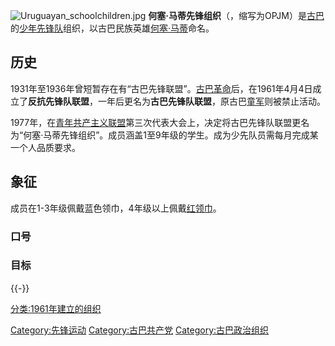 {{Unreferenced|time=2022-06-13T02:28:20+00:00}}
{{Infobox Political Youth Organization
|name_Chinese = 何塞‧马蒂先锋组织
|name_native = Organización de Pioneros José Martí
|colorcode = #D7141A
|logo = [[File:Emblema_Pioneros_Cuba.svg|160px]]
|leader = 
|secretary = 
|founded = 1961年4月4日<br>1977年（更名）
|headquarters = [[哈瓦那|哈瓦那]]
|ideology =[[共产主义|共产主义]]<br>[[马克思列宁主义|马克思列宁主义]]<br>[[何塞·马蒂|马蒂思想]]
|mother_party = {{PCC}}
|international = 
|newspaper=
|website =
}}
[[File:Uruguayan_schoolchildren.jpg|right]]
'''何塞‧马蒂先锋组织'''（{{lang-es|Organización de Pioneros José Martí}}，缩写为OPJM）是[[古巴|古巴]]的[[先锋运动|少年先锋队]]组织，以古巴民族英雄[[何塞·马蒂|何塞·马蒂]]命名。

==历史==
1931年至1936年曾短暂存在有“古巴先锋联盟”。[[古巴革命|古巴革命]]后，在1961年4月4日成立了'''反抗先锋队联盟'''，一年后更名为'''古巴先锋队联盟'''，原古巴[[童军|童军]]则被禁止活动。

1977年，在[[青年共产主义联盟_(古巴)|青年共产主义联盟]]第三次代表大会上，决定将古巴先锋队联盟更名为“何塞‧马蒂先锋组织”。成员涵盖1至9年级的学生。成为少先队员需每月完成某一个人品质要求。

==象征==
成员在1-3年级佩戴蓝色领巾，4年级以上佩戴[[红领巾|红领巾]]。
===口号===
{{quotation|共产主义的先锋，我们将和[[切·格瓦拉|切]]一样
{{Hidden
| header = 原文
| content =Pioneros por el Comunismo, seremos como el Che
}}
}}
===目标===
{{quotation|
*少先队员将成为未来为革命继续工作的男女青年。
*培养对学习的兴趣、社会责任感和爱国心。
*训练儿童的劳动品质。
*培养对祖国的烈士和英雄的热爱，了解相关的古巴历史知识。
*推动体育、文化和娱乐活动。
*提高儿童的道德水平。
{{Hidden
| header = 原文
| content =* Formar a los pioneros como futuros hombres y mujeres que continúen la obra de la Revolución.
* Desarrollar el interés por el estudio, el sentido de responsabilidad social y el amor a la patria.
* Formar en los niños hábitos de trabajo.
* Inculcar el amor a los mártires y héroes de la patria y el conocimiento por los hechos relevantes de la historia de Cuba.
* Desarrollar actividades deportivas, culturales y recreativas.
* Promover valores y cualidades morales en los niños.
}}
}}

{{-}}
{{Pioneer movement}}

[[Category:先锋运动|Category:先锋运动]]
[[Category:古巴共产党|Category:古巴共产党]]
[[Category:古巴政治组织|Category:古巴政治组织]]
[[分类:1961年建立的组织|分类:1961年建立的组织]]